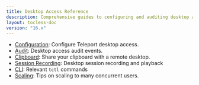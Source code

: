 ```yaml
---
title: Desktop Access Reference
description: Comprehensive guides to configuring and auditing desktop access.
layout: tocless-doc
version: "16.x"
---
```


- [Configuration](/docs/ver/16.x/desktop-access/reference/configuration): Configure Teleport desktop access.
- [Audit](/docs/ver/16.x/desktop-access/reference/audit): Desktop access audit events.
- [Clipboard](/docs/ver/16.x/desktop-access/reference/clipboard): Share your clipboard with a remote desktop.
- [Session Recording](/docs/ver/16.x/desktop-access/reference/sessions): Desktop session recording and playback
- [CLI](/docs/ver/16.x/desktop-access/reference/cli): Relevant `tctl` commands
- [Scaling](/docs/ver/16.x/management/operations/scaling#windows-desktop-service): Tips on scaling to many concurrent users.
